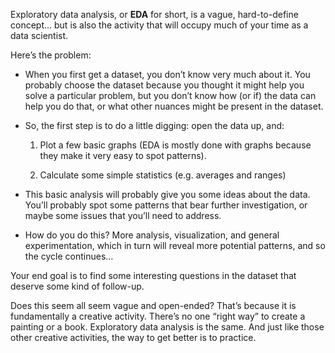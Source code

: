 Exploratory data analysis, or **EDA** for short, is a vague, hard-to-define concept... but is also the activity that will occupy much of your time as a data scientist.

Here's the problem:

* When you first get a dataset, you don't know very much about it. You probably choose the dataset because you thought it might help you solve a particular problem, but you don't know how (or if) the data can help you do that, or what other nuances might be present in the dataset.

* So, the first step is to do a little digging: open the data up, and:

  1. Plot a few basic graphs (EDA is mostly done with graphs because they make it very easy to spot patterns).
  
  2. Calculate some simple statistics (e.g. averages and ranges)

* This basic analysis will probably give you some ideas about the data. You'll probably spot some patterns that bear further investigation, or maybe some issues that you'll need to address.

* How do you do this? More analysis, visualization, and general experimentation, which in turn will reveal more potential patterns, and so the cycle continues...

Your end goal is to find some interesting questions in the dataset that deserve some kind of follow-up.

Does this seem all seem vague and open-ended? That's because it is fundamentally a creative activity. There's no one "right way" to create a painting or a book. Exploratory data analysis is the same. And just like those other creative activities, the way to get better is to practice.
